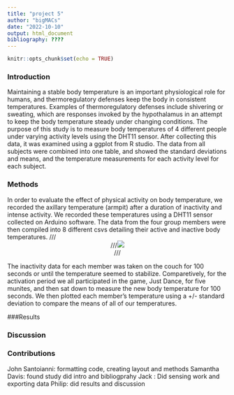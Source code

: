 ```yaml
---
title: "project 5"
author: "bigMACs"
date: "2022-10-10"
output: html_document
bibliography: ????
---
```


```r
knitr::opts_chunk$set(echo = TRUE)
```

### Introduction
Maintaining a stable body temperature is an important physiological role for humans, and thermoregulatory defenses keep the body in consistent temperatures. Examples of thermoregulatory defenses include shivering or sweating, which are responses invoked by the hypothalamus in an attempt to keep the body temperature steady under changing conditions. The purpose of this study is to measure body temperatures of 4 different people under varying activity levels using the DHT11 sensor. After collecting this data, it was examined using a ggplot from R studio. The data from all subjects were combined into one table, and showed the standard deviations and means, and the temperature measurements for each activity level for each subject. 



### Methods
In order to evaluate the effect of physical activity on body temperature, we recorded the axillary temperature (armpit) after a duration of inactivity and intense activity. We recorded these temperatures using a DHT11 sensor collected on Arduino software. The data from the four group members were then compiled into 8 different csvs detailing their active and inactive body temperatures.
///<center>
///![](Arduino_Uno.png)  
///</center>
The inactivity data for each member was taken on the couch for 100 seconds or until the temperature seemed to stabilize. Comparetively, for the activation period we all participated in the game, Just Dance, for five munites, and then sat down to measure the new body temperature for 100 seconds. We then plotted each member's temperature using a +/- standard deviation to compare the means of all of our temperatures. 

###Results 


### Discussion 


### Contributions 
John Santoianni: formatting code, creating layout and methods
Samantha Davis: found study did intro and bibliogprahy
Jack : Did sensing work and exporting data
Philip: did results and discussion





